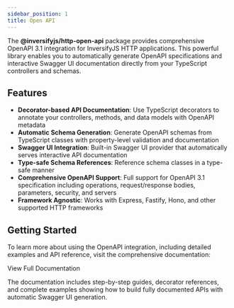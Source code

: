 ```yaml
---
sidebar_position: 1
title: Open API
---
```



The **@inversifyjs/http-open-api** package provides comprehensive OpenAPI 3.1 integration for InversifyJS HTTP applications. This powerful library enables you to automatically generate OpenAPI specifications and interactive Swagger UI documentation directly from your TypeScript controllers and schemas.

## Features

- **Decorator-based API Documentation**: Use TypeScript decorators to annotate your controllers, methods, and data models with OpenAPI metadata
- **Automatic Schema Generation**: Generate OpenAPI schemas from TypeScript classes with property-level validation and documentation
- **Swagger UI Integration**: Built-in Swagger UI provider that automatically serves interactive API documentation
- **Type-safe Schema References**: Reference schema classes in a type-safe manner
- **Comprehensive OpenAPI Support**: Full support for OpenAPI 3.1 specification including operations, request/response bodies, parameters, security, and servers
- **Framework Agnostic**: Works with Express, Fastify, Hono, and other supported HTTP frameworks

## Getting Started

To learn more about using the OpenAPI integration, including detailed examples and API reference, visit the comprehensive documentation:

<DocumentationButton href="https://inversify.io/http-openapi/">
  <span>View Full Documentation</span>
</DocumentationButton>

The documentation includes step-by-step guides, decorator references, and complete examples showing how to build fully documented APIs with automatic Swagger UI generation.
